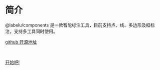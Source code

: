 # 简介

@labelu/components 是一款智能标注工具，目前支持点、线、多边形及框标注，支持多工具同时使用。

[github 开源地址](https://github.com/opendatalab/labelU-Kit)

<br />

[开始吧!](/getting-started)
